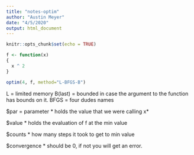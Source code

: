 ---
title: "notes-optim"
author: "Austin Meyer"
date: "4/5/2020"
output: html_document
---

```{r setup, include=FALSE}
knitr::opts_chunk$set(echo = TRUE)
```

```{r}
f <- function(x) 
{
  x ^ 2
}

optim(4, f, method="L-BFGS-B")
```

L = limited memory
B(last) = bounded in case the argument to the function has bounds on it.
BFGS = four dudes names

$par = parameter
 * holds the value that we were calling x*
 
$value
  * holds the evaluation of f at the min value
  
$counts
  * how many steps it took to get to min value
 
$convergence
  * should be 0, if not you will get an error.

